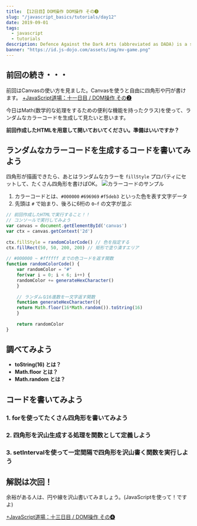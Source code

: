 ```yaml
---
title: 【12日目】DOM操作 DOM操作 その❸
slug: "/javascript_basics/tutorials/day12"
date: 2019-09-01
tags:
  - javascript
  - tutorials
description: Defence Against the Dark Arts (abbreviated as DADA) is a subject taught at Hogwarts School of Witchcraft and Wizardry and Ilvermorny School of Witchcraft and Wizardry. In this class, students study and learn how to defend themselves against all aspects of the Dark Arts, including dark creatures, curses, hexes and jinxes (dark charms), and duelling.
banner: "https://id.js-dojo.com/assets/img/mv-game.png"
---
```


## 前回の続き・・・

前回はCanvasの使い方を見ました。Canvasを使うと自由に四角形や円が書けます。
[+JavaScript道場：十一日目 / DOM操作 その❷](day11)

今日はMath(数学的な処理をするための便利な機能を持ったクラス)を使って、ランダムなカラーコードを生成して見たいと思います。

**前回作成したHTMLを用意して開いておいてください。準備はいいですか？**

## ランダムなカラーコードを生成するコードを書いてみよう
四角形が描画できたら、あとはランダムなカラーを `fillStyle` プロパティにセットして、たくさん四角形を書けばOK。
![カラーコードのサンプル](./12day_01.png)

1. カラーコードとは、`#000000` `#696969` `#f5deb3` といった色を表す文字データ
2. 先頭は `#` で始まり、後ろに6桁の `0~f` の文字が並ぶ

```js
// 前回作成したHTMLで実行すること！！
// コンソールで実行してみよう
var canvas = document.getElementById('canvas')
var ctx = canvas.getContext('2d')
　　
ctx.fillStyle = randomColorCode() // 色を指定する
ctx.fillRect(50, 50, 200, 200) // 矩形で塗り潰すエリア
　　
// #000000 ~ #ffffff までの色コードを返す関数
function randomColorCode() {
    var randomColor = "#"
    for(var i = 0; i < 6; i++) {
    randomColor += generateHexCharacter()
    }
　　
    // ランダムな16進数を一文字返す関数
    function generateHexCharacter(){
    return Math.floor(16*Math.random()).toString(16)
    }
　　
    return randomColor
}
```

## 調べてみよう
- **toString(16) とは？**
- **Math.floor とは？**
- **Math.random とは？**

## コードを書いてみよう
### 1. forを使ってたくさん四角形を書いてみよう
### 2. 四角形を沢山生成する処理を関数として定義しよう
### 3. setIntervalを使って一定間隔で四角形を沢山書く関数を実行しよう

## 解説は次回！

余裕がある人は、円や線を沢山書いてみましょう。(JavaScriptを使って！ですよ)

[+JavaScript道場：十三日目 / DOM操作 その❹](day13)
